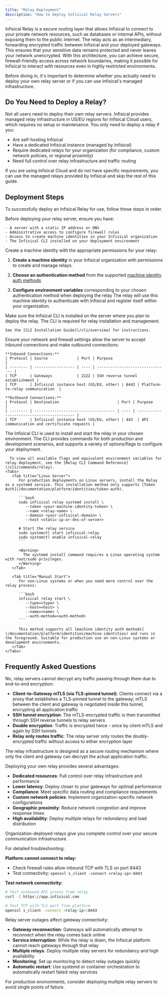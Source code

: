 ```yaml
---
title: "Relay Deployment"
description: "How to deploy Infisical Relay Servers"
---
```


Infisical Relay is a secure routing layer that allows Infisical to connect to your private network resources, such as databases or internal APIs, without exposing them to the public internet.
The relay acts as an intermediary, forwarding encrypted traffic between Infisical and your deployed gateways. This ensures that your sensitive data remains protected and never leaves your network unencrypted.
With this architecture, you can achieve secure, firewall-friendly access across network boundaries, making it possible for Infisical to interact with resources even in highly restricted environments.

Before diving in, it's important to determine whether you actually need to deploy your own relay server or if you can use Infisical's managed infrastructure.

## Do You Need to Deploy a Relay?

Not all users need to deploy their own relay servers. Infisical provides managed relay infrastructure in US/EU regions for Infisical Cloud users, which requires no setup or maintenance. You only need to deploy a relay if you:

- Are self-hosting Infisical
- Have a dedicated Infisical instance (managed by Infisical)
- Require dedicated relays for your organization (for compliance, custom network policies, or regional proximity)
- Need full control over relay infrastructure and traffic routing

If you are using Infisical Cloud and do not have specific requirements, you can use the managed relays provided by Infisical and skip the rest of this guide.

## Deployment Steps

To successfully deploy an Infisical Relay for use, follow these steps in order.

<Steps>
  <Step title="Prepare Your Environment">
    Before deploying your relay server, ensure you have:
    
    - A server with a static IP address or DNS
    - Administrative access to configure firewall rules
    - Access to create machine identities in your Infisical organization
    - The Infisical CLI installed on your deployment environment
    
  </Step>

   <Step title="Provision a Machine Identity">
   Create a machine identity with the appropriate permissions for your relay:
   
   1. **Create a machine identity** in your Infisical organization with permissions to create and manage relays.

   2. **Choose an authentication method** from the supported [machine identity auth methods](/documentation/platform/identities/machine-identities)

   3. **Configure environment variables** corresponding to your chosen authentication method when deploying the relay The relay will use this machine identity to authenticate with Infisical and register itself within your organization.
   
   </Step>

   <Step title="Install the Infisical CLI">
    Make sure the Infisical CLI is installed on the server where you plan to deploy the relay. The CLI is required for relay installation and management.

    See the [CLI Installation Guide](/cli/overview) for instructions.

   </Step>

   <Step title="Configure Network & Firewall">
    Ensure your network and firewall settings allow the server to accept inbound connections and make outbound connections:

    **Inbound Connections:**
    | Protocol | Source             | Port | Purpose                          |
    | -------- | ------------------ | ---- | -------------------------------- |
    | TCP      | Gateways           | 2222 | SSH reverse tunnel establishment |
    | TCP      | Infisical instance host (US/EU, other) | 8443 | Platform-to-relay communication  |

    **Outbound Connections:**
    | Protocol | Destination                          | Port | Purpose                                    |
    | -------- | ------------------------------------ | ---- | ------------------------------------------ |
    | TCP      | Infisical instance host (US/EU, other) | 443  | API communication and certificate requests |

  </Step>

   <Step title="Select a Deployment Method">
      The Infisical CLI is used to install and start the relay in your chosen environment. The CLI provides commands for both production and development scenarios, and supports a variety of options/flags to configure your deployment.

      To view all available flags and equivalent environment variables for relay deployment, see the [Relay CLI Command Reference](/cli/commands/relay).
    <Tabs>
       <Tab title="Linux Server">
          For production deployments on Linux servers, install the Relay as a systemd service. This installation method only supports [Token Auth](/documentation/platform/identities/token-auth).

          ```bash
          sudo infisical relay systemd install \
             --token <your-machine-identity-token> \
             --name <relay-name> \
             --domain <your-infisical-domain> \
             --host <static-ip-or-dns-of-server>

          # Start the relay service
          sudo systemctl start infisical-relay
          sudo systemctl enable infisical-relay
          ```

          <Warning>
            The systemd install command requires a Linux operating system with root/sudo privileges.
          </Warning>
       </Tab>

       <Tab title="Manual Start">
          For non-Linux systems or when you need more control over the relay process:

          ```bash
          infisical relay start \
             --type=<type> \
             --host=<host> \
             --name=<name> \
             --auth-method=<auth-method>
          ```

          This method supports all [machine identity auth methods](/documentation/platform/identities/machine-identities) and runs in the foreground. Suitable for production use on non-Linux systems or development environments.
       </Tab>
    </Tabs>

   </Step>

</Steps>

## Frequently Asked Questions

<Accordion title="Can the relay servers decrypt traffic going through them?">
No, relay servers cannot decrypt any traffic passing through them due to end-to-end encryption:

- **Client-to-Gateway mTLS (via TLS-pinned tunnel)**: Clients connect via a proxy that establishes a TLS-pinned tunnel to the gateway; mTLS between the client and gateway is negotiated inside this tunnel, encrypting all application traffic
- **SSH tunnel encryption**: The mTLS-encrypted traffic is then transmitted through SSH reverse tunnels to relay servers
- **Double encryption**: Traffic is encrypted twice - once by client mTLS and again by SSH tunnels
- **Relay only routes traffic**: The relay server only routes the doubly-encrypted traffic without access to either encryption layer

The relay infrastructure is designed as a secure routing mechanism where only the client and gateway can decrypt the actual application traffic.

</Accordion>

<Accordion title="What are the benefits of deploying my own relay?">
Deploying your own relay provides several advantages:

- **Dedicated resources**: Full control over relay infrastructure and performance
- **Lower latency**: Deploy closer to your gateways for optimal performance
- **Compliance**: Meet specific data routing and compliance requirements
- **Custom network policies**: Implement organization-specific network configurations
- **Geographic proximity**: Reduce network congestion and improve response times
- **High availability**: Deploy multiple relays for redundancy and load distribution

Organization-deployed relays give you complete control over your secure communication infrastructure.

</Accordion>

<Accordion title="How do I troubleshoot connectivity issues?">
For detailed troubleshooting:

**Platform cannot connect to relay:**

- Check firewall rules allow inbound TCP with TLS on port 8443
- Test connectivity: `openssl s_client -connect <relay-ip>:8443`

**Test network connectivity:**

```bash
# Test outbound API access from relay
curl -I https://app.infisical.com

# Test TCP with TLS port from platform
openssl s_client -connect <relay-ip>:8443
```

</Accordion>

<Accordion title="What happens if my relay server goes down?">
Relay server outages affect gateway connectivity:

- **Gateway reconnection**: Gateways will automatically attempt to reconnect when the relay comes back online
- **Service interruption**: While the relay is down, the Infisical platform cannot reach gateways through that relay
- **Multiple relays**: Deploy multiple relay servers for redundancy and high availability
- **Monitoring**: Set up monitoring to detect relay outages quickly
- **Automatic restart**: Use systemd or container orchestration to automatically restart failed relay services

For production environments, consider deploying multiple relay servers to avoid single points of failure.

</Accordion>
